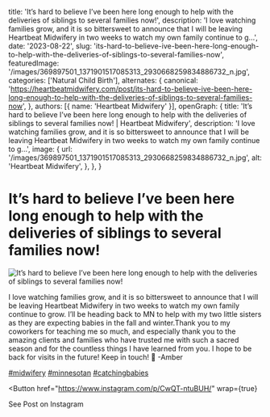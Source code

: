   title: 'It’s hard to believe I’ve been here long enough to help with the deliveries of siblings to several families now!',
  description: 'I love watching families grow, and it is so bittersweet to announce that I will be leaving Heartbeat Midwifery in two weeks to watch my own family continue to g...',
  date: '2023-08-22',
  slug: 'its-hard-to-believe-ive-been-here-long-enough-to-help-with-the-deliveries-of-siblings-to-several-families-now',
  featuredImage: '/images/369897501_1371901517085313_2930668259834886732_n.jpg',
  categories: ['Natural Child Birth'],
  alternates: {
    canonical: 'https://heartbeatmidwifery.com/post/its-hard-to-believe-ive-been-here-long-enough-to-help-with-the-deliveries-of-siblings-to-several-families-now',
  },
  authors: [{ name: 'Heartbeat Midwifery' }],
  openGraph: {
    title: 'It’s hard to believe I’ve been here long enough to help with the deliveries of siblings to several families now! | Heartbeat Midwifery',
    description: 'I love watching families grow, and it is so bittersweet to announce that I will be leaving Heartbeat Midwifery in two weeks to watch my own family continue to g...',
    image: {
      url: '/images/369897501_1371901517085313_2930668259834886732_n.jpg',
      alt: 'Heartbeat Midwifery',
    },
  },
}


# It’s hard to believe I’ve been here long enough to help with the deliveries of siblings to several families now!

<Image
  src="/images/369897501_1371901517085313_2930668259834886732_n.jpg"
  size="large"
  wrap={true}
  alt="It’s hard to believe I’ve been here long enough to help with the deliveries of siblings to several families now!"
/>

I love watching families grow, and it is so bittersweet to announce that I will be leaving Heartbeat Midwifery in two weeks to watch my own family continue to grow. I’ll be heading back to MN to help with my two little sisters as they are expecting babies in the fall and winter.Thank you to my coworkers for teaching me so much, and especially thank you to the amazing clients and families who have trusted me with such a sacred season and for the countless things I have learned from you. I hope to be back for visits in the future! Keep in touch! 🤍 -Amber

[#midwifery](https://www.instagram.com/explore/tags/midwifery/) [#minnesotan](https://www.instagram.com/explore/tags/minnesotan/) [#catchingbabies](https://www.instagram.com/explore/tags/catchingbabies/)

<Button
  href="https://www.instagram.com/p/CwQT-ntuBUH/"
  wrap={true}
>
  See Post on Instagram
</Button>
